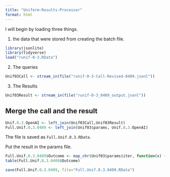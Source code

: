 ```yaml
---
title: "Uniform-Results-Processor"
format: html
---
```


I will begin by loading three things.  

1. the data that were stored from creating the batch file.

```r
library(jsonlite)
library(tidyverse)
load("runif-0-3.RData")
```

2. The queries

```r
Unif03Call <- stream_in(file("runif-0-3-Call-Revised-0409.jsonl"))
```

3. The Results

```r
Unif03Result <- stream_in(file("runif-0-3_0409_output.jsonl"))
```

## Merge the call and the result

```r
Unif.0.3.OpenAI <- left_join(Unif03Call,Unif03Result)
Full.Unif.0.3.0409 <- left_join(Unif03$params, Unif.0.3.OpenAI)
```

The file is saved as `Full.Unif.0.3.RData`.

Put the result in the params file.

```r
Full.Unif.0.3.0409$Outcome <- map_chr(Unif03$params$iter, function(x) { unlist(Unif03Result$response$body$choices[[x]][[2]][2]) })
table(Full.Unif.0.3.0409$Outcome)
```

```r
save(Full.Unif.0.3.0409, file="Full.Unif.0.3.0409.RData")
```

